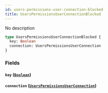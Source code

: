 ```yaml
---
id: users-permissions-user-connection-blocked
title: UsersPermissionsUserConnectionBlocked
---
```


No description

```graphql
type UsersPermissionsUserConnectionBlocked {
  key: Boolean
  connection: UsersPermissionsUserConnection
}
```

### Fields

#### `key` ([`Boolean`](/v1/scalars/boolean))

#### `connection` ([`UsersPermissionsUserConnection`](/v1/objects/users-permissions-user-connection))
